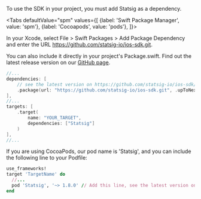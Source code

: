 
To use the SDK in your project, you must add Statsig as a dependency.

<Tabs
  defaultValue="spm"
  values={[
    {label: 'Swift Package Manager', value: 'spm'}, 
    {label: 'Cocoapods', value: 'pods'},
  ]}>

  <TabItem value="spm">

In your Xcode, select File > Swift Packages > Add Package Dependency
and enter the URL https://github.com/statsig-io/ios-sdk.git.

You can also include it directly in your project's Package.swift. Find out the latest release version on our [GitHub page](https://github.com/statsig-io/ios-sdk/releases).

```swift
//...
dependencies: [
    // see the latest version on https://github.com/statsig-io/ios-sdk/releases
    .package(url: "https://github.com/statsig-io/ios-sdk.git", .upToNextMinor("1.5.0")),
],
//...
targets: [
    .target(
        name: "YOUR_TARGET",
        dependencies: ["Statsig"]
    )
],
//...
```

  </TabItem>
  <TabItem value="pods">

If you are using CocoaPods, our pod name is 'Statsig', and you can include the following line to your Podfile:

```ruby
use_frameworks!
target 'TargetName' do
  //...
  pod 'Statsig', '~> 1.8.0' // Add this line, see the latest version on https://github.com/statsig-io/ios-sdk/releases
end
```

  </TabItem>
</Tabs>
